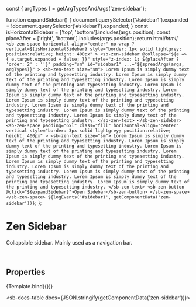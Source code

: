 const { argTypes } = getArgTypesAndArgs('zen-sidebar');

<Meta title="Containers/Sidebar" component="zen-sidebar" argTypes={argTypes} />

  function expandSidebar() {
    document.querySelector('#sidebar1').expanded = !document.querySelector('#sidebar1').expanded;
  }
  const isHorizontalSidebar = ['top', 'bottom'].includes(args.position);
  const placeAfter = ['right', 'bottom'].includes(args.position);
  return html/*html*/ ` <sb-zen-space
      horizontal-align="center"
      no-wrap
      ?vertical=${isHorizontalSidebar}
      style="border: 1px solid lightgrey; position:relative; height: 400px"
    >
      <sb-zen-sidebar
        @collapse="${e => {
          e.target.expanded = false;
        }}"
        style="z-index: 1; ${placeAfter ? 'order: 2' : ''}"
        padding="sm"
        id="sidebar1"
        ...="${spreadArgs(args, argTypes)}"
      >
        <sb-zen-text size="sm">
          Lorem Ipsum is simply dummy text of the printing and typesetting industry. Lorem Ipsum is simply dummy text of
          the printing and typesetting industry. Lorem Ipsum is simply dummy text of the printing and typesetting
          industry. Lorem Ipsum is simply dummy text of the printing and typesetting industry. Lorem Ipsum is simply
          dummy text of the printing and typesetting industry. Lorem Ipsum is simply dummy text of the printing and
          typesetting industry. Lorem Ipsum is simply dummy text of the printing and typesetting industry. Lorem Ipsum
          is simply dummy text of the printing and typesetting industry. Lorem Ipsum is simply dummy text of the
          printing and typesetting industry.
        </sb-zen-text>
      </sb-zen-sidebar>
      <sb-zen-space
        padding="6xl"
        class="fill"
        horizontal-align="center"
        vertical
        style="border: 3px solid lightgrey; position:relative; height: 400px"
      >
        <sb-zen-text size="sm">
          Lorem Ipsum is simply dummy text of the printing and typesetting industry. Lorem Ipsum is simply dummy text of
          the printing and typesetting industry. Lorem Ipsum is simply dummy text of the printing and typesetting
          industry. Lorem Ipsum is simply dummy text of the printing and typesetting industry. Lorem Ipsum is simply
          dummy text of the printing and typesetting industry. Lorem Ipsum is simply dummy text of the printing and
          typesetting industry. Lorem Ipsum is simply dummy text of the printing and typesetting industry. Lorem Ipsum
          is simply dummy text of the printing and typesetting industry. Lorem Ipsum is simply dummy text of the
          printing and typesetting industry.
        </sb-zen-text>
        <sb-zen-button @click="${expandSidebar}">Open Sidebar</sb-zen-button>
      </sb-zen-space>
    </sb-zen-space>
    ${logEvents('#sidebar1', getComponentData('zen-sidebar'))}`;
};

# Zen Sidebar

Collapsible sidebar. Mainly used as a navigation bar.

<br />

## Properties

<Canvas>
  <Story
    name="default"
    args={{
      ...getDefaultArgs(argTypes),
      expanded: false,
      position: 'top',
    }}
  >
    {Template.bind({})}
  </Story>
</Canvas>

<ArgsTable story="default" />

<sb-docs-table docs={JSON.stringify(getComponentData('zen-sidebar'))}></sb-docs-table>
